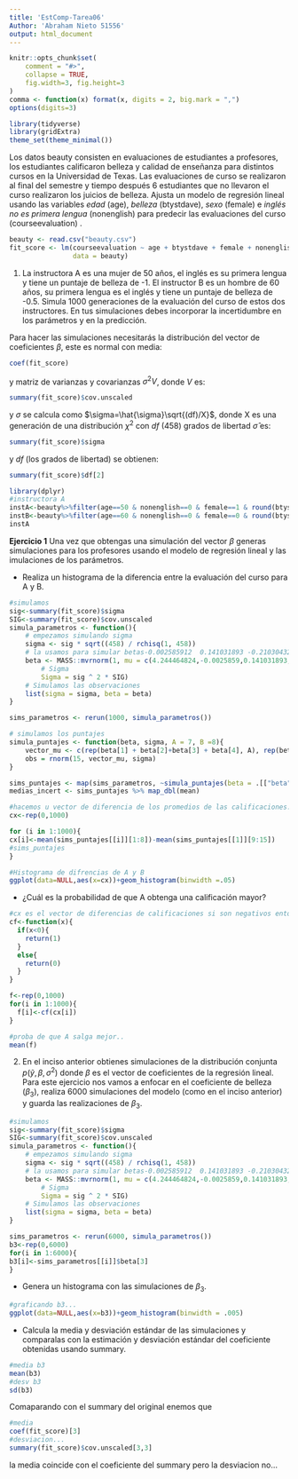 ```yaml
---
title: 'EstComp-Tarea06'
Author: 'Abraham Nieto 51556'
output: html_document
---
```

```r
knitr::opts_chunk$set(
    comment = "#>",
    collapse = TRUE, 
    fig.width=3, fig.height=3
)
comma <- function(x) format(x, digits = 2, big.mark = ",")
options(digits=3)

library(tidyverse)
library(gridExtra)
theme_set(theme_minimal())
```
Los datos beauty consisten en evaluaciones de estudiantes a profesores, los 
estudiantes calificaron belleza y calidad de enseñanza para distintos cursos en 
la Universidad de Texas. Las evaluaciones de curso se realizaron al final del 
semestre y tiempo después 6 estudiantes que no llevaron el curso realizaron los 
juicios de belleza. Ajusta un modelo de regresión lineal usando las variables 
_edad_ (age), _belleza_ (btystdave), _sexo_ (female) e _inglés no es primera 
lengua_ (nonenglish) para predecir las evaluaciones del curso (courseevaluation)
.

```r
beauty <- read.csv("beauty.csv")
fit_score <- lm(courseevaluation ~ age + btystdave + female + nonenglish, 
                data = beauty)
```


1. La instructora A es una mujer de 50 años, el inglés es su primera lengua y 
tiene un puntaje de belleza de -1. El instructor B es un hombre de 60 años, 
su primera lengua es el inglés y tiene un puntaje de belleza de -0.5. Simula
1000 generaciones de la evaluación del curso de estos dos instructores. En 
tus simulaciones debes incorporar la incertidumbre en los parámetros y en la
predicción. 

Para hacer las simulaciones necesitarás la distribución del vector de 
coeficientes $\beta$, este es normal con media:
```r
coef(fit_score)
```
y matriz de varianzas y covarianzas $\sigma^2 V$, donde $V$ es: 
```r
summary(fit_score)$cov.unscaled
```

y $\sigma$ se calcula como $\sigma=\hat{\sigma}\sqrt{(df)/X}$, donde X es una 
generación de una distribución $\chi ^2$ con $df$ (458) grados de libertad
$\hat{\sigma}$ es:

```r
summary(fit_score)$sigma
```

y $df$ (los grados de libertad) se obtienen:

```r
summary(fit_score)$df[2]
```
```r
library(dplyr)
#instructora A
instA<-beauty%>%filter(age==50 & nonenglish==0 & female==1 & round(btystdave)==-1)
instB<-beauty%>%filter(age==60 & nonenglish==0 & female==0 & round(btystdave,digits=1)==-0.5) 
instA
```
**Ejercicio 1**
Una vez que obtengas una simulación del vector $\beta$ generas simulaciones 
para los profesores usando el modelo de regresión lineal y las imulaciones
de los parámetros.


+ Realiza un histograma de la diferencia entre la evaluación del curso
para A y B. 


```r

#simulamos
sig<-summary(fit_score)$sigma
SIG<-summary(fit_score)$cov.unscaled
simula_parametros <- function(){
    # empezamos simulando sigma
    sigma <- sig * sqrt((458) / rchisq(1, 458))
    # la usamos para simular betas-0.002585912  0.141031893 -0.210304324 -0.332233708 
    beta <- MASS::mvrnorm(1, mu = c(4.244464824,-0.0025859,0.141031893,-0.210304324,-0.332233708), 
        # Sigma
        Sigma = sig ^ 2 * SIG)
    # Simulamos las observaciones
    list(sigma = sigma, beta = beta)
}

sims_parametros <- rerun(1000, simula_parametros()) 

# simulamos los puntajes
simula_puntajes <- function(beta, sigma, A = 7, B =8){
    vector_mu <- c(rep(beta[1] + beta[2]+beta[3] + beta[4], A), rep(beta[1] + beta[2]+beta[3], B)) # beta_0 + beta_1*X1+beta_2*X2 + beta_3*X3+beta_4*X4
    obs = rnorm(15, vector_mu, sigma)
}

sims_puntajes <- map(sims_parametros, ~simula_puntajes(beta = .[["beta"]], sigma = .[["sigma"]]))
medias_incert <- sims_puntajes %>% map_dbl(mean)

#hacemos u vector de diferencia de los promedios de las calificaciones...
cx<-rep(0,1000)

for (i in 1:1000){
cx[i]<-mean(sims_puntajes[[i]][1:8])-mean(sims_puntajes[[1]][9:15])
#sims_puntajes
}

#Histograma de difrencias de A y B
ggplot(data=NULL,aes(x=cx))+geom_histogram(binwidth =.05)

```


+ ¿Cuál es la probabilidad de que A obtenga una calificación mayor?
```r
#cx es el vector de diferencias de calificaciones si son negativos entonces A es mejor calificado..
cf<-function(x){
  if(x<0){
    return(1)
  }
  else{
    return(0)
  }
}

f<-rep(0,1000)
for(i in 1:1000){
  f[i]<-cf(cx[i])
}

#proba de que A salga mejor..
mean(f)

```


2. En el inciso anterior obtienes simulaciones de la distribución conjunta
$p(\tilde{y},\beta,\sigma^2)$ donde $\beta$ es el vector de coeficientes de 
la regresión lineal. Para este ejercicio nos vamos a enfocar en el coeficiente
de belleza ($\beta_3$), realiza 6000 simulaciones del modelo (como en el inciso 
anterior) y guarda las realizaciones de $\beta_3$. 

```r

#simulamos
sig<-summary(fit_score)$sigma
SIG<-summary(fit_score)$cov.unscaled
simula_parametros <- function(){
    # empezamos simulando sigma
    sigma <- sig * sqrt((458) / rchisq(1, 458))
    # la usamos para simular betas-0.002585912  0.141031893 -0.210304324 -0.332233708 
    beta <- MASS::mvrnorm(1, mu = c(4.244464824,-0.0025859,0.141031893,-0.210304324,-0.332233708), 
        # Sigma
        Sigma = sig ^ 2 * SIG)
    # Simulamos las observaciones
    list(sigma = sigma, beta = beta)
}

sims_parametros <- rerun(6000, simula_parametros()) 
b3<-rep(0,6000)
for(i in 1:6000){
b3[i]<-sims_parametros[[i]]$beta[3]
}


```


+ Genera un histograma con las simulaciones de $\beta_3$.

```r
#graficando b3...
ggplot(data=NULL,aes(x=b3))+geom_histogram(binwidth = .005)
```


+ Calcula la media y desviación estándar de las simulaciones y comparalas con la 
estimación y desviación estándar del coeficiente obtenidas usando summary.

```r
#media b3
mean(b3)
#desv b3
sd(b3)
```

Comaparando con el summary del original enemos que 
```r
#media
coef(fit_score)[3]
#desviacion...
summary(fit_score)$cov.unscaled[3,3]
```

la media coincide con el coeficiente del summary pero la desviacion no...


